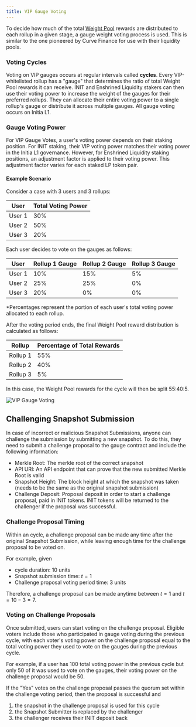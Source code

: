 ```yaml
---
title: VIP Gauge Voting
---
```


To decide how much of the total [Weight Pool](/home/core-concepts/vip/architecture#weight-pool) rewards are distributed to each rollup in a given stage, a gauge weight voting process is used. This is similar to the one pioneered by Curve Finance for use with their liquidity pools.

### Voting Cycles

Voting on VIP gauges occurs at regular intervals called **cycles**. Every VIP-whitelisted rollup has a "gauge" that determines the ratio of total Weight Pool rewards it can receive. INIT and Enshrined Liquidity stakers can then use their voting power to increase the weight of the gauges for their preferred rollups. They can allocate their entire voting power to a single rollup's gauge or distribute it across multiple gauges. All gauge voting occurs on Initia L1.

### Gauge Voting Power

For VIP Gauge Votes, a user's voting power depends on their staking position. For INIT staking, their VIP voting power matches their voting power in the Initia L1 governance. However, for Enshrined Liquidity staking positions, an adjustment factor is applied to their voting power. This adjustment factor varies for each staked LP token pair.

#### Example Scenario

Consider a case with 3 users and 3 rollups:

| User   | Total Voting Power |
| ------ | ------------------ |
| User 1 | 30%                |
| User 2 | 50%                |
| User 3 | 20%                |


Each user decides to vote on the gauges as follows:

| User   | Rollup 1 Gauge | Rollup 2 Gauge | Rollup 3 Gauge |
| ------ | --------------- | --------------- | --------------- |
| User 1 | 10%             | 15%             | 5%              |
| User 2 | 25%             | 25%             | 0%              |
| User 3 | 20%             | 0%              | 0%              |

*Percentages represent the portion of each user's total voting power allocated to each rollup.

After the voting period ends, the final Weight Pool reward distribution is calculated as follows:

| Rollup   | Percentage of Total Rewards |
| --------- | --------------------------- |
| Rollup 1 | 55%                         |
| Rollup 2 | 40%                         |
| Rollup 3 | 5%                          |

In this case, the Weight Pool rewards for the cycle will then be split 55:40:5.

![VIP Gauge Voting](/images/vip/vip_gauge_weight_voting.svg)

## Challenging Snapshot Submission

In case of incorrect or malicious Snapshot Submissions, anyone can challenge the submission by submitting a new snapshot. To do this, they need to submit a challenge proposal to the gauge contract and include the following information:

- Merkle Root: The merkle root of the correct snapshot
- API URI: An API endpoint that can prove that the new submitted Merkle Root is valid
- Snapshot Height: The block height at which the snapshot was taken (needs to be the same as the original snapshot submission)
- Challenge Deposit: Proposal deposit in order to start a challenge proposal, paid in INIT tokens. INIT tokens will be returned to the challenger if the proposal was successful.

### Challenge Proposal Timing

Within an cycle, a challenge proposal can be made any time after the original Snapshot Submission, while leaving enough time for the challenge proposal to be voted on.

For example, given
-  cycle duration: $10$ units
-  Snapshot submission time: $t = 1$
-  Challenge proposal voting period time: $3$ units

Therefore, a challenge proposal can be made anytime between $t = 1$ and  $t = 10 - 3 = 7$.

### Voting on Challenge Proposals

Once submitted, users can start voting on the challenge proposal. Eligible voters include those who participated in gauge voting during the previous cycle, with each voter's voting power on the challenge proposal equal to the total voting power they used to vote on the gauges during the previous cycle. 

For example, if a user has 100 total voting power in the previous cycle but only 50 of it was used to vote on the gauges, their voting power on the challenge proposal would be 50.

If the "Yes" votes on the challenge proposal passes the quorum set within the challenge voting period, then the proposal is successful and

1. the snapshot in the challenge proposal is used for this cycle
2. the Snapshot Submitter is replaced by the challenger
3. the challenger receives their INIT deposit back
